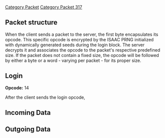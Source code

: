 [[Category Packet]]
[[Category Packet 317]]

== '''Packet structure''' ==
When the client sends a packet to the server, the first byte encapsulates its opcode. This specific opcode is encrypted by the ISAAC PRNG initialized with dynamically generated seeds during the login block. The server decrypts it and associates the opcode to the packet's respective predefined size. If the packet does not contain a fixed size, the opcode will be followed by either a byte or a word - varying per packet - for its proper size.

== '''Login''' ==
'''Opcode:''' 14

After the client sends the login opcode,

== '''Incoming Data''' ==

== '''Outgoing Data''' ==